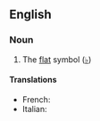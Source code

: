 {{see|bémol}}
==English==

===Noun===
{{en-noun}}

#{{music}} The [[flat]] symbol ([[♭]])

====Translations====
{{trans-top|bemol}}
*French: {{t|fr|bémol|m}}
*Italian: {{t|it|bemolle|m}}
{{trans-mid}}

{{trans-bottom}}